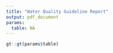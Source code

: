 ```yaml
---
title: "Water Quality Guideline Report"
output: pdf_document
params:
  table: NA
---
```


```r
gt::gt(params$table)
```

<!-- A plot of `params$n` random points. -->

<!-- ```{r} -->
<!-- plot(rnorm(params$n), rnorm(params$n)) -->
<!-- ``` -->
